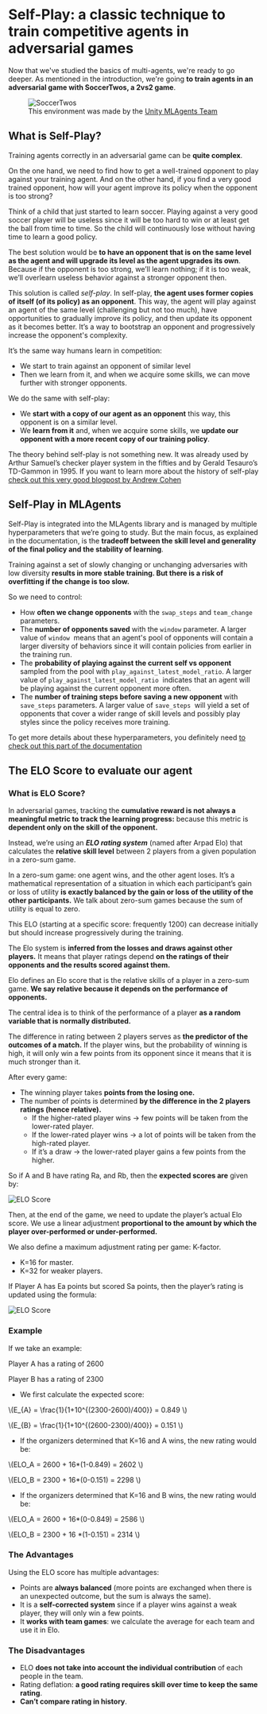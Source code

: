 # Self-Play: a classic technique to train competitive agents in adversarial games

Now that we've studied the basics of multi-agents, we're ready to go deeper. As mentioned in the introduction, we're going **to train agents in an adversarial game with SoccerTwos, a 2vs2 game**.

<figure>
<img src="https://huggingface.co/datasets/huggingface-deep-rl-course/course-images/resolve/main/en/unit10/soccertwos.gif" alt="SoccerTwos"/>

<figcaption>This environment was made by the <a href="https://github.com/Unity-Technologies/ml-agents">Unity MLAgents Team</a></figcaption>

</figure>

## What is Self-Play?

Training agents correctly in an adversarial game can be **quite complex**.

On the one hand, we need to find how to get a well-trained opponent to play against your training agent. And on the other hand, if you find a very good trained opponent, how will your agent improve its policy when the opponent is too strong?

Think of a child that just started to learn soccer. Playing against a very good soccer player will be useless since it will be too hard to win or at least get the ball from time to time. So the child will continuously lose without having time to learn a good policy.

The best solution would be **to have an opponent that is on the same level as the agent and will upgrade its level as the agent upgrades its own**. Because if the opponent is too strong, we’ll learn nothing; if it is too weak, we’ll overlearn useless behavior against a stronger opponent then.

This solution is called *self-play*. In self-play, **the agent uses former copies of itself (of its policy) as an opponent**. This way, the agent will play against an agent of the same level (challenging but not too much), have opportunities to gradually improve its policy, and then update its opponent as it becomes better. It’s a way to bootstrap an opponent and progressively increase the opponent's complexity.

It’s the same way humans learn in competition:

- We start to train against an opponent of similar level
- Then we learn from it, and when we acquire some skills, we can move further with stronger opponents.

We do the same with self-play:

- We **start with a copy of our agent as an opponent** this way, this opponent is on a similar level.
- We **learn from it** and, when we acquire some skills, we **update our opponent with a more recent copy of our training policy**.

The theory behind self-play is not something new. It was already used by Arthur Samuel’s checker player system in the fifties and by Gerald Tesauro’s TD-Gammon in 1995. If you want to learn more about the history of self-play [check out this very good blogpost by Andrew Cohen](https://blog.unity.com/technology/training-intelligent-adversaries-using-self-play-with-ml-agents)

## Self-Play in MLAgents

Self-Play is integrated into the MLAgents library and is managed by multiple hyperparameters that we’re going to study. But the main focus, as explained in the documentation, is the **tradeoff between the skill level and generality of the final policy and the stability of learning**.

Training against a set of slowly changing or unchanging adversaries with low diversity **results in more stable training. But there is a risk of overfitting if the change is too slow.**

So we need to control:

- How **often we change opponents** with the `swap_steps` and `team_change` parameters.
- The **number of opponents saved** with the `window` parameter. A larger value of `window`
 means that an agent's pool of opponents will contain a larger diversity of behaviors since it will contain policies from earlier in the training run.
- The **probability of playing against the current self vs opponent** sampled from the pool with `play_against_latest_model_ratio`. A larger value of `play_against_latest_model_ratio`
 indicates that an agent will be playing against the current opponent more often.
- The **number of training steps before saving a new opponent** with `save_steps` parameters. A larger value of `save_steps`
 will yield a set of opponents that cover a wider range of skill levels and possibly play styles since the policy receives more training.

To get more details about these hyperparameters, you definitely need [to check out this part of the documentation](https://github.com/Unity-Technologies/ml-agents/blob/develop/docs/Training-Configuration-File.md#self-play)


## The ELO Score to evaluate our agent

### What is ELO Score?

In adversarial games, tracking the **cumulative reward is not always a meaningful metric to track the learning progress:** because this metric is **dependent only on the skill of the opponent.**

Instead, we’re using an ***ELO rating system*** (named after Arpad Elo) that calculates the **relative skill level** between 2 players from a given population in a zero-sum game.

In a zero-sum game: one agent wins, and the other agent loses. It’s a mathematical representation of a situation in which each participant’s gain or loss of utility **is exactly balanced by the gain or loss of the utility of the other participants.** We talk about zero-sum games because the sum of utility is equal to zero.

This ELO (starting at a specific score: frequently 1200) can decrease initially but should increase progressively during the training.

The Elo system is **inferred from the losses and draws against other players.** It means that player ratings depend **on the ratings of their opponents and the results scored against them.**

Elo defines an Elo score that is the relative skills of a player in a zero-sum game. **We say relative because it depends on the performance of opponents.**

The central idea is to think of the performance of a player **as a random variable that is normally distributed.**

The difference in rating between 2 players serves as **the predictor of the outcomes of a match.** If the player wins, but the probability of winning is high, it will only win a few points from its opponent since it means that it is much stronger than it.

After every game:

- The winning player takes **points from the losing one.**
- The number of points is determined **by the difference in the 2 players ratings (hence relative).**
    - If the higher-rated player wins → few points will be taken from the lower-rated player.
    - If the lower-rated player wins → a lot of points will be taken from the high-rated player.
    - If it’s a draw → the lower-rated player gains a few points from the higher.

So if A and B have rating Ra, and Rb, then the **expected scores are** given by:

<img src="https://huggingface.co/datasets/huggingface-deep-rl-course/course-images/resolve/main/en/unit10/elo1.png" alt="ELO Score"/>

Then, at the end of the game, we need to update the player’s actual Elo score. We use a linear adjustment **proportional to the amount by which the player over-performed or under-performed.**

We also define a maximum adjustment rating per game: K-factor.

- K=16 for master.
- K=32 for weaker players.

If Player A has Ea points but scored Sa points, then the player’s rating is updated using the formula:

<img src="https://huggingface.co/datasets/huggingface-deep-rl-course/course-images/resolve/main/en/unit10/elo2.png" alt="ELO Score"/>

### Example

If we take an example:

Player A has a rating of 2600

Player B has a rating of 2300

- We first calculate the expected score:

\\(E_{A} = \frac{1}{1+10^{(2300-2600)/400}} = 0.849 \\)

\\(E_{B} = \frac{1}{1+10^{(2600-2300)/400}} = 0.151 \\)

- If the organizers determined that K=16 and A wins, the new rating would be:

\\(ELO_A = 2600 + 16*(1-0.849) = 2602 \\)

\\(ELO_B = 2300 + 16*(0-0.151) = 2298 \\)

- If the organizers determined that K=16 and B wins, the new rating would be:

\\(ELO_A = 2600 + 16*(0-0.849) = 2586 \\)

\\(ELO_B = 2300 + 16 *(1-0.151) = 2314 \\)


### The Advantages

Using the ELO score has multiple advantages:

- Points are **always balanced** (more points are exchanged when there is an unexpected outcome, but the sum is always the same).
- It is a **self-corrected system** since if a player wins against a weak player, they will only win a few points.
- It **works with team games**: we calculate the average for each team and use it in Elo.

### The Disadvantages

- ELO **does not take into account the individual contribution** of each people in the team.
- Rating deflation: **a good rating requires skill over time to keep the same rating**.
- **Can’t compare rating in history**.
